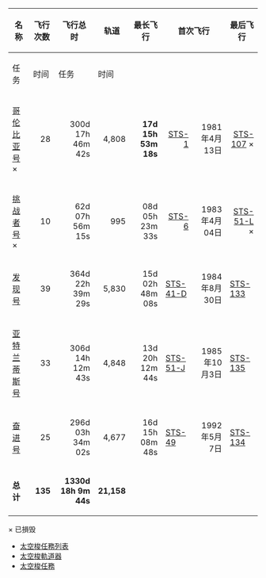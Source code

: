 {| class="wikitable"
|- bgcolor="#efefef"
!rowspan="2"| 名称
!rowspan="2"| 飞行次数
!rowspan="2"| 飞行总时
!rowspan="2"| 轨道
!rowspan="2"| 最长飞行
!colspan="2"| 首次飞行
!colspan="2"| 最后飞行
!rowspan="2"| 和平号/国际空间站<br>停靠
|-
! 任务
! 时间
! 任务
! 时间
|-
|[[哥伦比亚号]] ×
|align="right"|28
|align="right"|300d 17h 46m 42s
|align="right"|4,808
|align="right"|'''17d 15h 53m 18s'''
|align="right"|[[STS-1]]
|align="right"|1981年4月13日
|align="right"|[[STS-107]] ×
|align="right"|2003年1月16日
|align="right"|0 / 0
|-
|[[挑战者号]] ×
|align="right"|10
|align="right"|62d 07h 56m 15s
|align="right"|995
|align="right"|08d 05h 23m 33s
|align="right"|[[STS-6]]
|align="right"|1983年4月04日
|align="right"|[[STS-51-L]] ×
|align="right"|1986年1月28日
|align="right"|0 / 0
|- 
|[[发现号]]
|align="right"|39
|align="right"|364d 22h 39m 29s 
|align="right"|5,830
|align="right"|15d 02h 48m 08s
|[[STS-41-D]]
|align="right"| 1984年8月30日
|[[STS-133]]
|align="right"| 2011年2月24日
|align="right"|1 / 13
|-
|[[亚特兰蒂斯号]]
|align="right"|33
|align="right"|306d 14h 12m 43s
|align="right"|4,848
|align="right"|13d 20h 12m 44s
|[[STS-51-J]]
|align="right"| 1985年10月3日
|[[STS-135]]
|align="right"| 2011年7月8日
|align="right"|7 / 12
|-
|[[奋进号]]
|align="right"|25
|align="right"|296d 03h 34m 02s
|align="right"|4,677
|align="right"|16d 15h 08m 48s
|[[STS-49]]
|align="right"|1992年5月7日
|[[STS-134]]
|align="right"|2011年5月16日
|align="right"|1 / 12
|-
|'''总计'''
|align="right"|'''135'''
|align="right"|'''1330d 18h 9m 44s'''
|align="right"|'''21,158'''
!colspan="5"|
|align="right"|'''9 / 37'''
|}

× 已損毁<noinclude>


* [[太空梭任務列表]]
* [[太空梭軌道器]]
* [[太空梭任務]]
<noinclude/>